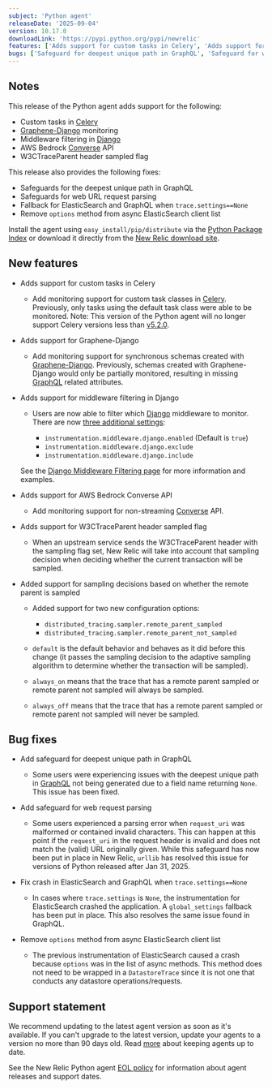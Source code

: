 ```yaml
---
subject: 'Python agent'
releaseDate: '2025-09-04'
version: 10.17.0
downloadLink: 'https://pypi.python.org/pypi/newrelic'
features: ['Adds support for custom tasks in Celery', 'Adds support for graphene-django', 'Adds support for middleware filtering in Django', 'Adds support for AWS Bedrock Converse API', 'Adds support for W3CTraceParent header sampled flag']
bugs: ['Safeguard for deepest unique path in GraphQL', 'Safeguard for web request parsing', 'Fix crash in GraphQL', 'Fix crash in ElasticSearch']
---
```


## Notes

This release of the Python agent adds support for the following:

  * Custom tasks in [Celery](https://pypi.org/project/celery/)
  * [Graphene-Django](https://pypi.org/project/graphene-django/) monitoring
  * Middleware filtering in [Django](https://pypi.org/project/django/)
  * AWS Bedrock [Converse](https://boto3.amazonaws.com/v1/documentation/api/latest/reference/services/bedrock-runtime/client/converse.html) API
  * W3CTraceParent header sampled flag

This release also provides the following fixes:

  * Safeguards for the deepest unique path in GraphQL
  * Safeguards for web URL request parsing
  * Fallback for ElasticSearch and GraphQL when `trace.settings==None`
  * Remove `options` method from async ElasticSearch client list

Install the agent using `easy_install/pip/distribute` via the [Python Package Index](https://pypi.python.org/pypi/newrelic) or download it directly from the [New Relic download site](https://download.newrelic.com/python_agent/release).

## New features

* Adds support for custom tasks in Celery

  * Add monitoring support for custom task classes in [Celery](https://pypi.org/project/celery/).  Previously, only tasks using the default task class were able to be monitored.  Note: This version of the Python agent will no longer support Celery versions less than [v5.2.0](https://github.com/celery/celery/releases/tag/v5.2.0).

* Adds support for Graphene-Django

  * Add monitoring support for synchronous schemas created with [Graphene-Django](https://pypi.org/project/graphene-django/).  Previously, schemas created with Graphene-Django would only be partially monitored, resulting in missing [GraphQL](https://pypi.org/project/graphql-core/) related attributes.

* Adds support for middleware filtering in Django

  * Users are now able to filter which [Django](https://pypi.org/project/django/) middleware to monitor.  There are now [three additional settings](/docs/apm/agents/python-agent/configuration/python-agent-configuration/#middleware-filters):
  
    * `instrumentation.middleware.django.enabled` (Default is `true`)
    * `instrumentation.middleware.django.exclude`
    * `instrumentation.middleware.django.include`
  
  See the [Django Middleware Filtering page](/docs/apm/agents/python-agent/supported-features/django-middleware-filtering/) for more information and examples.

* Adds support for AWS Bedrock Converse API

  * Add monitoring support for non-streaming [Converse](https://boto3.amazonaws.com/v1/documentation/api/latest/reference/services/bedrock-runtime/client/converse.html) API.

* Adds support for W3CTraceParent header sampled flag

  * When an upstream service sends the W3CTraceParent header with the sampling flag set, New Relic will take into account that sampling decision when deciding whether the current transaction will be sampled.

* Added support for sampling decisions based on whether the remote parent is sampled
  
  * Added support for two new configuration options:

    * `distributed_tracing.sampler.remote_parent_sampled`
    * `distributed_tracing.sampler.remote_parent_not_sampled`

  * `default` is the default behavior and behaves as it did before this change (it passes the sampling decision to the adaptive sampling algorithm to determine whether the transaction will be sampled). 
  * `always_on` means that the trace that has a remote parent sampled or remote parent not sampled will always be sampled.
  * `always_off` means that the trace that has a remote parent sampled or remote parent not sampled will never be sampled.

## Bug fixes

* Add safeguard for deepest unique path in GraphQL

  * Some users were experiencing issues with the deepest unique path in [GraphQL](https://pypi.org/project/graphql-core/) not being generated due to a field name returning `None`. This issue has been fixed. 

* Add safeguard for web request parsing

  * Some users experienced a parsing error when `request_uri` was malformed or contained invalid characters.  This can happen at this point if the `request_uri` in the request header is invalid and does not match the (valid) URL originally given.  While this safeguard has now been put in place in New Relic, `urllib` has resolved this issue for versions of Python released after Jan 31, 2025.

* Fix crash in ElasticSearch and GraphQL when `trace.settings==None`

  * In cases where `trace.settings` is `None`, the instrumentation for ElasticSearch crashed the application.  A `global_settings` fallback has been put in place.  This also resolves the same issue found in GraphQL.

* Remove `options` method from async ElasticSearch client list

  * The previous instrumentation of ElasticSearch caused a crash because `options` was in the list of async methods.  This method does not need to be wrapped in a `DatastoreTrace` since it is not one that conducts any datastore operations/requests.

## Support statement

We recommend updating to the latest agent version as soon as it's available. If you can't upgrade to the latest version, update your agents to a version no more than 90 days old. Read [more](/docs/new-relic-solutions/new-relic-one/install-configure/update-new-relic-agent/) about keeping agents up to date.

See the New Relic Python agent [EOL policy](/docs/apm/agents/python-agent/getting-started/python-agent-eol-policy/) for information about agent releases and support dates.

